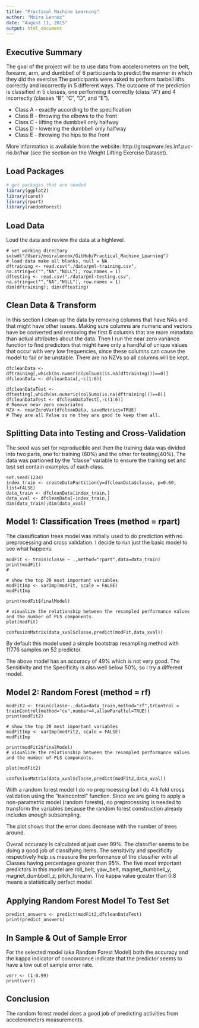 ```yaml
---
title: "Practical Machine Learning"
author: "Moira Lennox"
date: "August 11, 2015"
output: html_document
---
```



## Executive Summary
The goal of the project will be to use data from accelerometers on the belt, forearm, arm, and dumbbell of 6 participants to predict the manner in which they did the exercise.The participants were asked to perform barbell lifts correctly and incorrectly in 5 different ways. The outcome of the prediction is classified in 5 classes, one performing it correctly (class “A”) and 4 incorrectly (classes “B”, “C”, “D”, and “E”).

* Class A - exactly according to the specification
* Class B - throwing the elbows to the front
* Class C - lifting the dumbbell only halfway
* Class D - lowering the dumbbell only halfway
* Class E - throwing the hips to the front

More information is available from the website: http://groupware.les.inf.puc-rio.br/har (see the section on the Weight Lifting Exercise Dataset). 

## Load Packages 
```r
# get packages that are needed
library(ggplot2)
library(caret)
library(rpart)
library(randomForest)
```

## Load Data 
Load the data and review the data at a highlevel.

```rload
# set working directory
setwd("/Users/moiralennox/GitHub/Practical_Machine_Learning")
# load data make all blanks, null = NA
dftraining <- read.csv("./data/pml-training.csv", na.string=c("","NA","NULL"), row.names = 1)
dftesting <- read.csv("./data/pml-testing.csv", na.string=c("","NA","NULL"), row.names = 1)
dim(dftraining); dim(dftesting)
```

## Clean Data & Transform
In this section I clean up the data by removing columns that have NAs and that might have other issues. Making sure columns are numeric and vectors have be converted and removing the first 6 columns that are more metadata than actual attributes about the data. Then I run the near zero variance function to find predictors that might have only a handful of unique values that occur with very low frequencies, since these columns can cause the model to fail or be unstable. There are no NZVs so all columns will be kept.

```rclean
dfcleanData <- dftraining[,which(as.numeric(colSums(is.na(dftraining)))==0)]
dfcleanData <- dfcleanData[,-c(1:6)]

dfcleanDataTest <- dftesting[,which(as.numeric(colSums(is.na(dftraining)))==0)]
dfcleanDataTest <- dfcleanDataTest[,-c(1:6)]
# Remove near zero covariates
NZV <- nearZeroVar(dfcleanData, saveMetrics=TRUE)
# They are all False so no they are good to keep them all.
```

## Splitting Data into Testing and Cross-Validation
The seed was set for reproducible and then the training data was divided into two parts, one for training (60%) and the other for testing(40%). The data was partioned by the "classe" variable to ensure the training set and test set contain examples of each class. 

```rsplit
set.seed(1234)
index_train <- createDataPartition(y=dfcleanData$classe, p=0.60, list=FALSE)
data_train <- dfcleanData[index_train,]
data_xval <- dfcleanData[-index_train,]
dim(data_train);dim(data_xval)
```

## Model 1: Classification Trees (method = rpart)
The classification trees model was initially used to do prediction with no preprocessing and cross validation. I decide to run just the basic model to see what happens.

```rmod1
modFit <- train(classe ~ .,method="rpart",data=data_train)
print(modFit)
#  

# show the top 20 most important variables
modFitImp <- varImp(modFit, scale = FALSE)
modFitImp

print(modFit$finalModel)

# visualize the relationship between the resampled performance values and the number of PLS components.
plot(modFit)

confusionMatrix(data_xval$classe,predict(modFit,data_xval))
```

By default this model used a simple bootstrap resampling method with 11776 samples on 52 predictor.

The above model has an accuracy of 49% which is not very good. The Sensitivity and the Specificity is also well below 50%, so I try a different model. 

## Model 2: Random Forest (method = rf)
```rmod2
modFit2 <- train(classe~.,data=data_train,method="rf",trControl = trainControl(method="cv",number=4,allowParallel=TRUE))
print(modFit2)

# show the top 20 most important variables
modFitImp <- varImp(modFit2, scale = FALSE)
modFitImp

print(modFit2$finalModel)
# visualize the relationship between the resampled performance values and the number of PLS components.

plot(modFit2)

confusionMatrix(data_xval$classe,predict(modFit2,data_xval))

```

With a random forest model I do no preprocessing but I do 4 k fold cross validation using the "traincontrol" function.
Since we are going to apply a non-parametric model (random forests), no preprocessing is needed to transform the variables because the random forest construction already includes enough subsampling.

The plot shows that the error does decrease with the number of trees around.

Overall accuracy is calculated at just over 99%. The classifier seems to be doing a good job of classifying items.
The sensitivity and specificity respectively help us measure the performance of the classifier with all Classes having percentages greater than 95%. The five most important predictors in this model are:roll_belt, yaw_belt, magnet_dumbbell_y, magnet_dumbbell_z, pitch_forearm. The kappa value greater than 0.8 means a statistically perfect model 


## Applying Random Forest Model To Test Set
```rmodtest
predict_answers <- predict(modFit2,dfcleanDataTest)
print(predict_answers)
```

## In Sample & Out of Sample Error
For the selected model (aka Random Forest Model) both the accuracy and the kappa indicator of concordance indicate that the predictor seems to have a low out of sample error rate.

```rerr
verr <- (1-0.99)
print(verr)
```

## Conclusion
The random forest model does a good job of predicting activities from accelerometers measurements.
